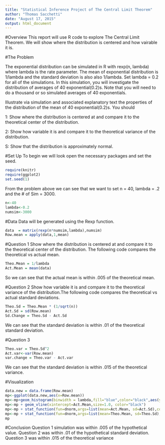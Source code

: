 ```yaml
---
title: "Statistical Inference Project of The Central Limit Theorem"
author: "Thomas Sacchetti"
date: "August 17, 2015"
output: html_document
---
```

#Overview
This report will use R code to explore The Central Limit Theorem. We will show where the distribution is centered and how vairable it is.

#The Problem

The exponential distribution can be simulated in R with rexp(n, lambda) where lambda is the rate parameter. The mean of exponential distribution is 1/lambda and the standard deviation is also also 1/lambda. Set lambda = 0.2 for all of the simulations. In this simulation, you will investigate the distribution of averages of 40 exponential(0.2)s. Note that you will need to do a thousand or so simulated averages of 40 exponentials.

Illustrate via simulation and associated explanatory text the properties of the distribution of the mean of 40 exponential(0.2)s. You should

1: Show where the distribution is centered at and compare it to the theoretical center of the distribution.

2: Show how variable it is and compare it to the theoretical variance of the distribution.

S: Show that the distribution is approximately normal.


#Set Up
To begin we will look open the necessary packages and set the seed.

```r
require(knitr)
require(ggplot2)
set.seed(1)
```

From the problem above we can see that we want to set n = 40, lambda = .2 and the # of Sim = 3000. 
```r
n<-40
lambda<-0.2
numsim<-3000
```
#Data
Data will be generated using the Rexp function.
```r
data  = matrix(rexp(n*numsim,lambda),numsim)
Row.mean = apply(data,1,mean)
```
#Question 1
Show where the distribution is centered at and compare it to the theoretical center of the distribution. The following code compares the theoretical vs actual mean. 
```r
Theo.Mean = 1/lambda
Act.Mean = mean(data)
```
So we can see that the actual mean is within .005 of the theoretical mean. 

#Question 2
Show how variable it is and compare it to the theoretical variance of the distribution.The following code compares the theoretical vs actual standard deviations.

```r
Theo.Sd = Theo.Mean * (1/sqrt(n))
Act.Sd = sd(Row.mean)
Sd.Change = Theo.Sd - Act.Sd
```
We can see that the standard deviation is within .01 of the theoretical standard deviation.

#Question 3
```r
Theo.var = Theo.Sd^2
Act.var<-var(Row.mean)
var.change = Theo.var - Act.var
```
We can see that the standard deviation is within .015 of the theoretical variance.

#Visualization
```r
data.new = data.frame(Row.mean)
mp<-ggplot(data.new,aes(x=Row.mean))
mp<-mp+geom_histogram(binwidth = lambda,fill="blue",color="black",aes(y = ..density..))
mp<-mp + geom_vline(xintercept=Act.Mean,size=1.0, color="black")
mp<-mp + stat_function(fun=dnorm,args=list(mean=Act.Mean, sd=Act.Sd),color = "orange", size = 1.0)
mp<-mp + stat_function(fun=dnorm,args=list(mean=Theo.Mean, sd=Theo.Sd),color = "red", size = 1.0)
mp
```

#Conclusion
Question 1 simulation was within .005 of the hypothetical value. Question 2 was within .01 of the hypothetical standard deviation. Question 3 was within .015 of the theoretical variance
